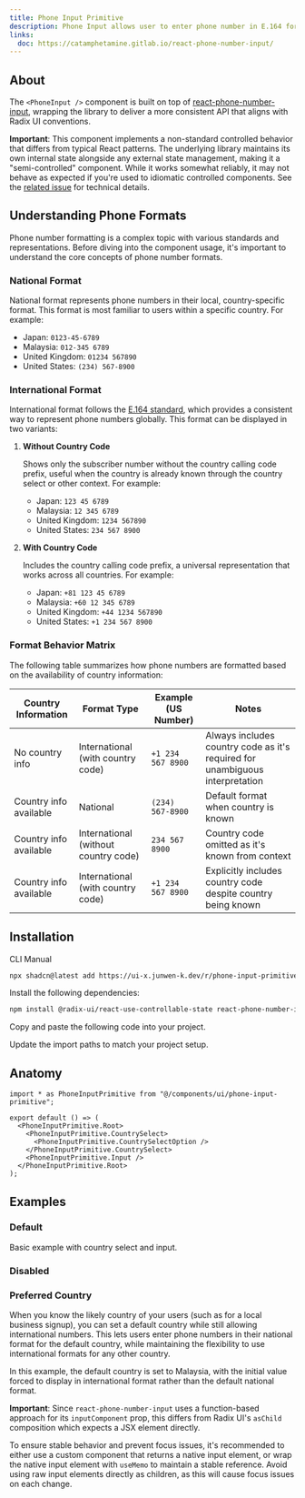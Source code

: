 ```yaml
---
title: Phone Input Primitive
description: Phone Input allows user to enter phone number in E.164 format.
links:
  doc: https://catamphetamine.gitlab.io/react-phone-number-input/
---
```


<ComponentPreview name="phone-input-primitive-demo" />

## About

The `<PhoneInput />` component is built on top of [react-phone-number-input](https://catamphetamine.gitlab.io/react-phone-number-input/), wrapping the library to deliver a more consistent API that aligns with Radix UI conventions.

<Callout className="mt-4 bg-amber-50 border-amber-200 dark:bg-amber-950/50 dark:border-amber-950 [&_[data-slot=alert-description]]:text-foreground">

**Important**: This component implements a non-standard controlled behavior that differs from typical React patterns. The underlying library maintains its own internal state alongside any external state management, making it a "semi-controlled" component. While it works somewhat reliably, it may not behave as expected if you're used to idiomatic controlled components. See the [related issue](https://gitlab.com/catamphetamine/react-phone-number-input/-/issues/249) for technical details.

</Callout>

## Understanding Phone Formats

Phone number formatting is a complex topic with various standards and representations. Before diving into the component usage, it's important to understand the core concepts of phone number formats.

### National Format

National format represents phone numbers in their local, country-specific format. This format is most familiar to users within a specific country. For example:

- Japan: `0123-45-6789`
- Malaysia: `012-345 6789`
- United Kingdom: `01234 567890`
- United States: `(234) 567-8900`

### International Format

International format follows the [E.164 standard](https://en.wikipedia.org/wiki/E.164), which provides a consistent way to represent phone numbers globally. This format can be displayed in two variants:

1. **Without Country Code**

   Shows only the subscriber number without the country calling code prefix, useful when the country is already known through the country select or other context. For example:

   - Japan: `123 45 6789`
   - Malaysia: `12 345 6789`
   - United Kingdom: `1234 567890`
   - United States: `234 567 8900`

2. **With Country Code**

   Includes the country calling code prefix, a universal representation that works across all countries. For example:

   - Japan: `+81 123 45 6789`
   - Malaysia: `+60 12 345 6789`
   - United Kingdom: `+44 1234 567890`
   - United States: `+1 234 567 8900`

### Format Behavior Matrix

The following table summarizes how phone numbers are formatted based on the availability of country information:

| Country Information    | Format Type                          | Example (US Number) | Notes                                                                        |
| ---------------------- | ------------------------------------ | ------------------- | ---------------------------------------------------------------------------- |
| No country info        | International (with country code)    | `+1 234 567 8900`   | Always includes country code as it's required for unambiguous interpretation |
| Country info available | National                             | `(234) 567-8900`    | Default format when country is known                                         |
| Country info available | International (without country code) | `234 567 8900`      | Country code omitted as it's known from context                              |
| Country info available | International (with country code)    | `+1 234 567 8900`   | Explicitly includes country code despite country being known                 |

## Installation

<Tabs defaultValue="cli">

<TabsList>
  <TabsTrigger value="cli">CLI</TabsTrigger>
  <TabsTrigger value="manual">Manual</TabsTrigger>
</TabsList>
<TabsContent value="cli">

```bash
npx shadcn@latest add https://ui-x.junwen-k.dev/r/phone-input-primitive.json
```

</TabsContent>

<TabsContent value="manual">

<Steps>

<Step>Install the following dependencies:</Step>

```bash
npm install @radix-ui/react-use-controllable-state react-phone-number-input use-debounce
```

<Step>Copy and paste the following code into your project.</Step>

<ComponentSource name="phone-input-primitive" />

<Step>Update the import paths to match your project setup.</Step>

</Steps>

</TabsContent>

</Tabs>

## Anatomy

```tsx
import * as PhoneInputPrimitive from "@/components/ui/phone-input-primitive";

export default () => (
  <PhoneInputPrimitive.Root>
    <PhoneInputPrimitive.CountrySelect>
      <PhoneInputPrimitive.CountrySelectOption />
    </PhoneInputPrimitive.CountrySelect>
    <PhoneInputPrimitive.Input />
  </PhoneInputPrimitive.Root>
);
```

## Examples

### Default

Basic example with country select and input.

<ComponentPreview name="phone-input-primitive-demo" />

### Disabled

<ComponentPreview name="phone-input-primitive-disabled" />

### Preferred Country

When you know the likely country of your users (such as for a local business signup), you can set a default country while still allowing international numbers. This lets users enter phone numbers in their national format for the default country, while maintaining the flexibility to use international formats for any other country.

In this example, the default country is set to Malaysia, with the initial value forced to display in international format rather than the default national format.

<ComponentPreview name="phone-input-primitive-preferred-country" />

<Callout className="[&_[data-slot=alert-description]]:text-foreground mt-4 border-amber-200 bg-amber-50 dark:border-amber-950 dark:bg-amber-950/50">

**Important**: Since `react-phone-number-input` uses a function-based approach
for its `inputComponent` prop, this differs from Radix UI's `asChild` composition which expects a
JSX element directly.

To ensure stable behavior and prevent focus issues, it's
recommended to either use a custom component that returns a native input
element, or wrap the native input element with `useMemo` to maintain a stable
reference. Avoid using raw input elements directly as children, as this will
cause focus issues on each change.

</Callout>
